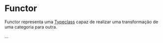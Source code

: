 = Functor =

Functor representa uma [[Typeclass]] capaz de realizar uma transformação
de uma categoria para outra.

...
